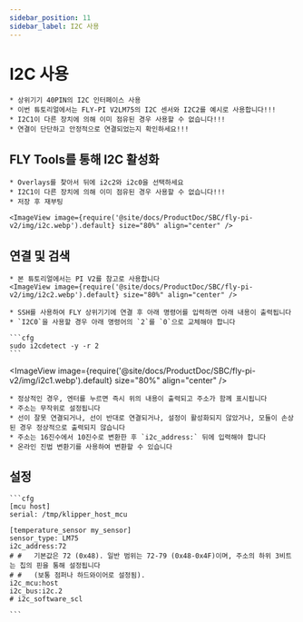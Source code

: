 ```yaml
---
sidebar_position: 11
sidebar_label: I2C 사용
---
```







# I2C 사용

    * 상위기기 40PIN의 I2C 인터페이스 사용
    * 이번 튜토리얼에서는 FLY-PI V2LM75의 I2C 센서와 I2C2를 예시로 사용합니다!!!
    * I2C1이 다른 장치에 의해 이미 점유된 경우 사용할 수 없습니다!!!
    * 연결이 단단하고 안정적으로 연결되었는지 확인하세요!!!

## FLY Tools를 통해 I2C 활성화

    * Overlays를 찾아서 뒤에 i2c2와 i2c0을 선택하세요
    * I2C1이 다른 장치에 의해 이미 점유된 경우 사용할 수 없습니다!!!
    * 저장 후 재부팅

    <ImageView image={require('@site/docs/ProductDoc/SBC/fly-pi-v2/img/i2c.webp').default} size="80%" align="center" />


## 연결 및 검색
    * 본 튜토리얼에서는 PI V2를 참고로 사용합니다
    <ImageView image={require('@site/docs/ProductDoc/SBC/fly-pi-v2/img/i2c2.webp').default} size="80%" align="center" />

    * SSH를 사용하여 FLY 상위기기에 연결 후 아래 명령어를 입력하면 아래 내용이 출력됩니다
    * `I2C0`을 사용할 경우 아래 명령어의 `2`를 `0`으로 교체해야 합니다

    ```cfg
    sudo i2cdetect -y -r 2
    ```

<ImageView image={require('@site/docs/ProductDoc/SBC/fly-pi-v2/img/i2c1.webp').default} size="80%" align="center" />

    * 정상적인 경우, 엔터를 누르면 즉시 위의 내용이 출력되고 주소가 함께 표시됩니다
    * 주소는 무작위로 설정됩니다
    * 선이 잘못 연결되거나, 선이 반대로 연결되거나, 설정이 활성화되지 않았거나, 모듈이 손상된 경우 정상적으로 출력되지 않습니다
    * 주소는 16진수에서 10진수로 변환한 후 `i2c_address:` 뒤에 입력해야 합니다
    * 온라인 진법 변환기를 사용하여 변환할 수 있습니다

## 설정

    ```cfg
    [mcu host]
    serial: /tmp/klipper_host_mcu

    [temperature_sensor my_sensor]
    sensor_type: LM75
    i2c_address:72
    # #   기본값은 72 (0x48). 일반 범위는 72-79 (0x48-0x4F)이며, 주소의 하위 3비트는 칩의 핀을 통해 설정됩니다
    # #   (보통 점퍼나 하드와이어로 설정됨).
    i2c_mcu:host
    i2c_bus:i2c.2
    # i2c_software_scl

    ```
